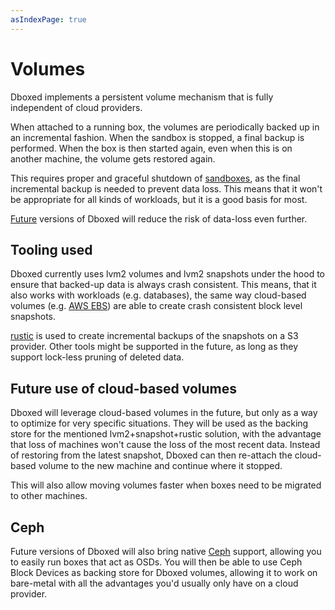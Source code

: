 ```yaml
---
asIndexPage: true
---
```


# Volumes

Dboxed implements a persistent volume mechanism that is fully independent of cloud providers.

When attached to a running box, the volumes are periodically backed up in an incremental fashion. When the sandbox is stopped,
a final backup is performed. When the box is then started again, even when this is on another machine, the volume gets
restored again.

This requires proper and graceful shutdown of [sandboxes](/docs/boxes/sandboxes), as the final incremental backup is needed to
prevent data loss. This means that it won't be appropriate for all kinds of workloads, but it is a good basis for most.

[Future](#future-use-of-cloud-based-volumes) versions of Dboxed will reduce the risk of data-loss even further.

## Tooling used

Dboxed currently uses lvm2 volumes and lvm2 snapshots under the hood to ensure that backed-up data is always
crash consistent. This means, that it also works with workloads (e.g. databases), the same way cloud-based volumes
(e.g. [AWS EBS](https://aws.amazon.com/ebs/)) are able to create crash consistent block level snapshots.

[rustic](https://rustic.cli.rs/) is used to create incremental backups of the snapshots on a S3 provider. Other tools
might be supported in the future, as long as they support lock-less pruning of deleted data.

## Future use of cloud-based volumes

Dboxed will leverage cloud-based volumes in the future, but only as a way to optimize for very specific situations.
They will be used as the backing store for the mentioned lvm2+snapshot+rustic solution, with the advantage that loss of
machines won't cause the loss of the most recent data. Instead of restoring from the latest snapshot, Dboxed can then
re-attach the cloud-based volume to the new machine and continue where it stopped.

This will also allow moving volumes faster when boxes need to be migrated to other machines.

## Ceph

Future versions of Dboxed will also bring native [Ceph](https://ceph.com/) support, allowing you to easily run boxes that
act as OSDs. You will then be able to use Ceph Block Devices as backing store for Dboxed volumes, allowing it to work on
bare-metal with all the advantages you'd usually only have on a cloud provider.
